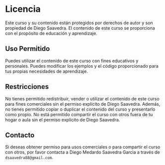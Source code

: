 # Licencia

Este curso y su contenido están protegidos por derechos de autor y son propiedad de Diego Saavedra. El contenido de este curso se proporciona con el propósito de educación y aprendizaje.

## Uso Permitido

Puedes utilizar el contenido de este curso con fines educativos y personales. Puedes modificar los ejemplos y el código proporcionado para tus propias necesidades de aprendizaje.

## Restricciones

No tienes permitido redistribuir, vender o utilizar el contenido de este curso para fines comerciales sin el permiso explícito de Diego Saavedra. Además, no tienes permitido copiar o duplicar el contenido del curso y presentarlo como propio. No está permitido compartir el curso con otros fuera de tu hogar o aula sin el permiso explícito de Diego Saavedra.

## Contacto

Si deseas obtener permiso para usos comerciales o para compartir el curso con otros, por favor contacta a Diego Medardo Saavedra Garcia a través de `dsaavedra88@gmail.com`.